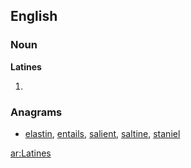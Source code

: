 {{also|latines}}
==English==

===Noun===
'''Latines'''

# {{plural of|[[Latine]]}}

===Anagrams===
* [[elastin#English|elastin]], [[entails#English|entails]], [[salient#English|salient]], [[saltine#English|saltine]], [[staniel#English|staniel]]

[[ar:Latines]]